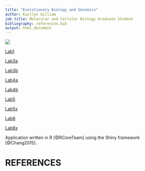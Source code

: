 ```yaml
---
title: "Evolutionary Biology and Genomics"
author: Kaitlyn Gilliam
job title: Molecular and Cellular Biology Graduate Student
bibliography: references.bib
output: html_document
---
```

![](images/Presentation1.tiff)

[Lab1](Lab1_katiegilliam.html)

[Lab3a](Lab3/Lab3a.html)

[Lab3b](Lab3/Lab3b.html)

[Lab4a](Lab4.html)

[Lab4b](Lab4b.html)

[Lab5](Lab5.html)

[Lab5x](Lab5x.html)

[Lab6](Lab6.html)

[Lab6x](Lab6x.html)

Application written in R [@RCoreTeam] using the Shiny framework [@Chang2015].

# REFERENCES